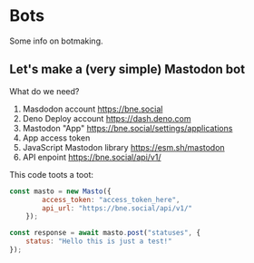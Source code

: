 # Bots

Some info on botmaking.

## Let's make a (very simple) Mastodon bot

What do we need?

1. Masdodon account https://bne.social
2. Deno Deploy account https://dash.deno.com
3. Mastodon "App" https://bne.social/settings/applications
4. App access token
5. JavaScript Mastodon library https://esm.sh/mastodon
6. API enpoint https://bne.social/api/v1/

This code toots a toot:

```javascript
const masto = new Masto({
        access_token: "access_token_here",
        api_url: "https://bne.social/api/v1/"
    });

const response = await masto.post("statuses", {
    status: "Hello this is just a test!"
});
```
